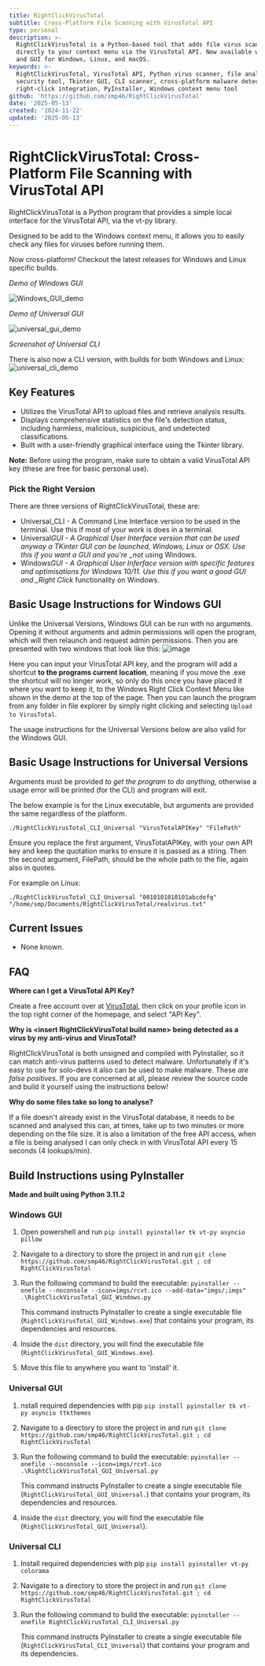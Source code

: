 ```yaml
---
title: RightClickVirusTotal
subtitle: Cross-Platform File Scanning with VirusTotal API
type: personal
description: >-
  RightClickVirusTotal is a Python-based tool that adds file virus scanning
  directly to your context menu via the VirusTotal API. Now available with CLI
  and GUI for Windows, Linux, and macOS.
keywords: >-
  RightClickVirusTotal, VirusTotal API, Python virus scanner, file analysis,
  security tool, Tkinter GUI, CLI scanner, cross-platform malware detection,
  right-click integration, PyInstaller, Windows context menu tool
github: 'https://github.com/smp46/RightClickVirusTotal'
date: '2025-05-13'
created: '2024-11-22'
updated: '2025-05-13'
---
```


# RightClickVirusTotal: Cross-Platform File Scanning with VirusTotal API

RightClickVirusTotal is a Python program that provides a simple local interface
for the VirusTotal API, via the vt-py library.

Designed to be add to the Windows context menu, it allows you to easily check
any files for viruses before running them.

Now cross-platform! Checkout the latest releases for Windows and Linux specific
builds.

_Demo of Windows GUI_

![Windows_GUI_demo](https://cdn.statically.io/gh/smp46/smp46.me/nextjs/public/assets/rcvt/Windows_GUI.gif)

_Demo of Universal GUI_

![universal_gui_demo](https://cdn.statically.io/gh/smp46/smp46.me/nextjs/public/assets/rcvt/Universal_GUI.gif)

_Screenshot of Universal CLI_

There is also now a CLI version, with builds for both Windows and Linux:
![universal_cli_demo](https://cdn.statically.io/gh/smp46/smp46.me/nextjs/public/assets/rcvt/Universal_CLI.webp?q=85)

## Key Features

- Utilizes the VirusTotal API to upload files and retrieve analysis results.
- Displays comprehensive statistics on the file's detection status, including
  harmless, malicious, suspicious, and undetected classifications.
- Built with a user-friendly graphical interface using the Tkinter library.

**Note:** Before using the program, make sure to obtain a valid VirusTotal API
key (these are free for basic personal use).

### Pick the Right Version

There are three versions of RightClickVirusTotal, these are:

- Universal_CLI - A Command Line Interface version to be used in the terminal.
  Use this if most of your work is does in a terminal.
- Universal*GUI - A Graphical User Interface version that can be used anyway a
  TKinter GUI can be launched, Windows, Linux or OSX. Use this if you want a GUI
  and you're \_not* using Windows.
- Windows*GUI - A Graphical User Inferface version with specific features and
  optimisations for Windows 10/11. Use this if you want a good GUI and \_Right
  Click* functionality on Windows.

## Basic Usage Instructions for Windows GUI

Unlike the Universal Versions, Windows GUI can be run with no arguments. Opening
it without arguments and admin permissions will open the program, which will
then relaunch and request admin permissions. Then you are presented with two
windows that look like this:
![image](https://cdn.statically.io/gh/smp46/smp46.me/nextjs/public/assets/rcvt/Windows_Instructions.webp?q=85)

Here you can input your VirusTotal API key, and the program will add a shortcut
**to the programs current location**, meaning if you move the .exe the shortcut
will no longer work, so only do this once you have placed it where you want to
keep it, to the Windows Right Click Context Menu like shown in the demo at the
top of the page. Then you can launch the program from any folder in file
explorer by simply right clicking and selecting `Upload to VirusTotal`.

The usage instructions for the Universal Versions below are also valid for the
Windows GUI.

## Basic Usage Instructions for Universal Versions

Arguments must be provided _to get the program to do anything_, otherwise a
usage error will be printed (for the CLI) and program will exit.

The below example is for the Linux executable, but arguments are provided the
same regardless of the platform.

`./RightClickVirusTotal_CLI_Universal "VirusTotalAPIKey" "FilePath"`

Ensure you replace the first argument, VirusTotalAPIKey, with your own API key
and keep the quotation marks to ensure it is passed as a string. Then the second
argument, FilePath, should be the whole path to the file, again also in quotes.

For example on Linux:

`./RightClickVirusTotal_CLI_Universal "0010101010101abcdefq" "/home/smp/Documents/RightClickVirusTotal/realvirus.txt"`

## Current Issues

- None known.

## FAQ

**Where can I get a VirusTotal API Key?**

Create a free account over at [VirusTotal](https://www.virustotal.com), then
click on your profile icon in the top right corner of the homepage, and select
"API Key".

**Why is \<insert RightClickVirusTotal build name\> being detected as a virus by
my anti-virus and VirusTotal?**

RightClickVirusTotal is both unsigned and compiled with PyInstaller, so it can
match anti-virus patterns used to detect malware. Unfortunately if it's easy to
use for solo-devs it also can be used to make malware. These _are false
positives_. If you are concerned at all, please review the source code and build
it yourself using the instructions below!

**Why do some files take so long to analyse?**

If a file doesn't already exist in the VirusTotal database, it needs to be
scanned and analysed this can, at times, take up to two minutes or more
depending on the file size. It is also a limitation of the free API access, when
a file is being analysed I can only check in with VirusTotal API every 15
seconds (4 lookups/min).

## Build Instructions using PyInstaller

**Made and built using Python 3.11.2**

### Windows GUI

1. Open powershell and run `pip install pyinstaller tk vt-py asyncio pillow`

2. Navigate to a directory to store the project in and run
   `git clone https://github.com/smp46/RightClickVirusTotal.git ; cd RightClickVirusTotal`

3. Run the following command to build the executable:
   `pyinstaller --onefile --noconsole --icon=imgs/rcvt.ico --add-data="imgs/;imgs" .\RightClickVirusTotal_GUI_Windows.py`

   This command instructs PyInstaller to create a single executable file
   (`RightClickVirusTotal_GUI_Windows.exe`) that contains your program, its
   dependencies and resources.

4. Inside the `dist` directory, you will find the executable file
   (`RightClickVirusTotal_GUI_Windows.exe`).

5. Move this file to anywhere you want to 'install' it.

### Universal GUI

1. nstall required dependencies with pip
   `pip install pyinstaller tk vt-py asyncio ttkthemes`

2. Navigate to a directory to store the project in and run
   `git clone https://github.com/smp46/RightClickVirusTotal.git ; cd RightClickVirusTotal`

3. Run the following command to build the executable:
   `pyinstaller --onefile --noconsole --icon=imgs/rcvt.ico .\RightClickVirusTotal_GUI_Universal.py`

   This command instructs PyInstaller to create a single executable file
   (`RightClickVirusTotal_GUI_Universal.`) that contains your program, its
   dependencies and resources.

4. Inside the `dist` directory, you will find the executable file
   (`RightClickVirusTotal_GUI_Universal`).

### Universal CLI

1. Install required dependencies with pip
   `pip install pyinstaller vt-py colorama`

2. Navigate to a directory to store the project in and run
   `git clone https://github.com/smp46/RightClickVirusTotal.git ; cd RightClickVirusTotal`

3. Run the following command to build the executable:
   `pyinstaller --onefile RightClickVirusTotal_CLI_Universal.py`

   This command instructs PyInstaller to create a single executable file
   (`RightClickVirusTotal_CLI_Universal`) that contains your program and its
   dependencies.

